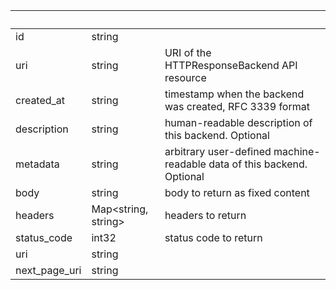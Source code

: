 | &nbsp; | &nbsp; | &nbsp; |
|---|---|---|
| id | string |  |
| uri | string | URI of the HTTPResponseBackend API resource |
| created_at | string | timestamp when the backend was created, RFC 3339 format |
| description | string | human-readable description of this backend. Optional |
| metadata | string | arbitrary user-defined machine-readable data of this backend. Optional |
| body | string | body to return as fixed content |
| headers | Map&lt;string, string&gt; | headers to return |
| status_code | int32 | status code to return |
| uri | string |  |
| next_page_uri | string |  |
